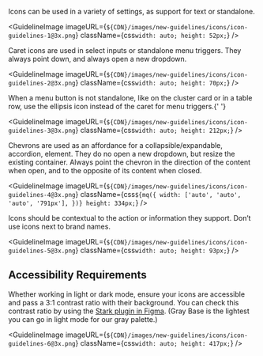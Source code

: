 
Icons can be used in a variety of settings, as support for text or standalone.

<GuidelineImage
  imageURL={`${CDN}/images/new-guidelines/icons/icon-guidelines-1@3x.png`}
  className={css`
    width: auto;
    height: 52px;
  `}
/>

Caret icons are used in select inputs or standalone menu triggers. They always
point down, and always open a new dropdown.

<GuidelineImage
  imageURL={`${CDN}/images/new-guidelines/icons/icon-guidelines-2@3x.png`}
  className={css`
    width: auto;
    height: 70px;
  `}
/>

When a menu button is not standalone, like on the cluster card or in a table
row, use the ellipsis icon instead of the caret for menu triggers.{' '}

<GuidelineImage
  imageURL={`${CDN}/images/new-guidelines/icons/icon-guidelines-3@3x.png`}
  className={css`
    width: auto;
    height: 212px;
  `}
/>

Chevrons are used as an affordance for a collapsible/expandable, accordion,
element. They do no open a new dropdown, but resize the existing container.
Always point the chevron in the direction of the content when open, and to the
opposite of its content when closed.

<GuidelineImage
  imageURL={`${CDN}/images/new-guidelines/icons/icon-guidelines-4@3x.png`}
  className={css`
    ${mq({
      width: ['auto', 'auto', 'auto', '791px'],
    })}
    height: 334px;
  `}
/>

Icons should be contextual to the action or information they support. Don’t
use icons next to brand names.

<GuidelineImage
  imageURL={`${CDN}/images/new-guidelines/icons/icon-guidelines-5@3x.png`}
  className={css`
    width: auto;
    height: 93px;
  `}
/>

## Accessibility Requirements

Whether working in light or dark mode, ensure your icons are accessible and pass
a 3:1 contrast ratio with their background. You can check this contrast ratio by
using the [Stark plugin in Figma](https://www.figma.com/community/plugin/732603254453395948/Stark).
(Gray Base is the lightest you can go in light mode for our gray palette.)

<GuidelineImage
  imageURL={`${CDN}/images/new-guidelines/icons/icon-guidelines-6@3x.png`}
  className={css`
    width: auto;
    height: 417px;
  `}
/>
